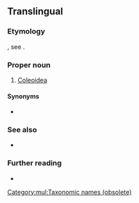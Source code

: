 {{also|acetabulífera}}
==Translingual==
{{wikipedia|Coleoidea}}
{{wikispecies|Coleoidea}}

===Etymology===
{{der|mul|NL.|-}}, see {{m|en|acetabuliferous}}.

===Proper noun===
{{taxoninfl}}

# {{lb|mul|archaic}} [[Coleoidea]]

====Synonyms====
* {{l|mul|Dibranchiata}}

===See also===
* {{l|mul|Cephalopoda}}

===Further reading===
* {{R:Century 1911}}

[[Category:mul:Taxonomic names (obsolete)]]